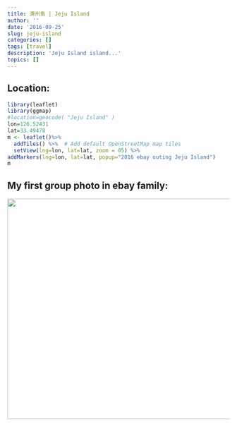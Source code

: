 ```yaml
---
title: 濟州島 | Jeju Island
author: ''
date: '2016-09-25'
slug: jeju-island
categories: []
tags: [travel]
description: 'Jeju Island island...' 
topics: []
---
```


## Location:
```r
library(leaflet)
library(ggmap)
#location=geocode( "Jeju Island" )
lon=126.52431 
lat=33.49478
m <- leaflet()%>%
  addTiles() %>%  # Add default OpenStreetMap map tiles
  setView(lng=lon, lat=lat, zoom = 05) %>%
addMarkers(lng=lon, lat=lat, popup="2016 ebay outing Jeju Island")
m
```


## My first group photo in ebay family:

![](/post/2017-10-23-jeju-island_files/JIJU001.JPG){width=730px height=500px}

